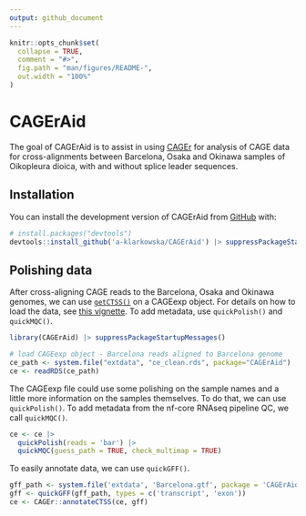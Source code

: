 ```yaml
---
output: github_document
---
```


<!-- README.md is generated from README.Rmd. Please edit that file -->

```r
knitr::opts_chunk$set(
  collapse = TRUE,
  comment = "#>",
  fig.path = "man/figures/README-",
  out.width = "100%"
)
```

# CAGErAid

<!-- badges: start -->
<!-- badges: end -->

The goal of CAGErAid is to assist in using [CAGEr](https://rdrr.io/bioc/CAGEr/) for analysis of CAGE data for cross-alignments between Barcelona, Osaka and Okinawa samples of Oikopleura dioica, with and without splice leader sequences.

## Installation

You can install the development version of CAGErAid from [GitHub](https://github.com/) with:

```r
# install.packages("devtools")
devtools::install_github('a-klarkowska/CAGErAid') |> suppressPackageStartupMessages()
```

## Polishing data

After cross-aligning CAGE reads to the Barcelona, Osaka and Okinawa genomes, we can use [`getCTSS()`](https://rdrr.io/bioc/CAGEr/man/getCTSS.html) on a CAGEexp object. For details on how to load the data, see [this vignette](vignettes/loading.Rmd). To add metadata, use `quickPolish()` and `quickMQC()`.

```r

library(CAGErAid) |> suppressPackageStartupMessages()

# load CAGEexp object - Barcelona reads aligned to Barcelona genome
ce_path <- system.file("extdata", "ce_clean.rds", package="CAGErAid")
ce <- readRDS(ce_path)

```

The CAGEexp file could use some polishing on the sample names and a little more information on the samples themselves. To do that, we can use `quickPolish()`. To add metadata from the nf-core RNAseq pipeline QC, we call `quickMQC()`.

```r

ce <- ce |> 
  quickPolish(reads = 'bar') |> 
  quickMQC(guess_path = TRUE, check_multimap = TRUE)

```

To easily annotate data, we can use `quickGFF()`.

```r

gff_path <- system.file('extdata', 'Barcelona.gtf', package = 'CAGErAid')
gff <- quickGFF(gff_path, types = c('transcript', 'exon'))
ce <- CAGEr::annotateCTSS(ce, gff)

```
